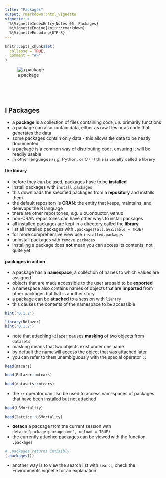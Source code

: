 ```yaml
---
title: "Packages"
output: rmarkdown::html_vignette
vignette: >
  %\VignetteIndexEntry{Notes 05: Packages}
  %\VignetteEngine{knitr::rmarkdown}
  %\VignetteEncoding{UTF-8}
---
```


```r
knitr::opts_chunk$set(
  collapse = TRUE,
  comment = "#>"
)
```

![a package][kittens]


<br><br><br>


## I Packages

- a **package** is a collection of files containing code, *i.e.* primarily functions
- a package can also contain data, either as raw files or as code that generates the data
- some packages contain only data - this allows the data to be neatly documented
- a package is a common way of distributing code, ensuring it will be readily usable
- in other languages (*e.g.* Python, or C++) this is usually called a library



#### the library

- before they can be used, packages have to be **installed**
- install packages with `install.packages`
- this downloads the specified packages from a **repository** and installs them
- the default repository is **CRAN**: the entity that keeps, maintains, and delevops the R language
- there are other repositories, *e.g.* BioConductor, Github
- non-CRAN repositories can have other ways to install packages
- all installed packages are kept in a directory called the **library**
- list all installed packages with `.packages(all.available = TRUE)`
- for more comprehensive view use `installed.packages`
- uninstall packages with `remove.packages`
- installing a package does **not** mean you can access its contents, not quite yet

#### packages in action

- a package has a **namespace**, a collection of names to which values are assigned
- objects that are made accessible to the user are said to be **exported**
- a namespace also contains names of objects that are **imported** from other packages but that is another story
- a package can be **attached** to a session with `library`
- this causes the contents of the namespace to be accessible
```r
hint('0.1.2')

library(Rdlazer)
hint('0.1.2')
```

\newline

- note that attaching `Rdlazer` causes **masking** of two objects from `datasets`
- masking means that two objects exist under one name
- by defualt the name will access the object that was attached later
- you can refer to them unambiguously with the special operator `::`
```r
head(mtcars)

head(Rdlazer::mtcars)

head(datasets::mtcars)
```
- the `::` operator can also be used to access namespaces of packages that have been installed but not attached
```r
head(USMortality)

head(lattice::USMortality)
```

\newline

- **detach** a package from the current session with `detach("package:packagename", unload = TRUE)`
- the currently attached packages can be viewed with the function `.packages`
```r
# .packages returns invisibly
(.packages())
```
- another way is to view the search list with `search`; check the Environments vignette for an explanation

[kittens]: ../images/kittenspackage.png
